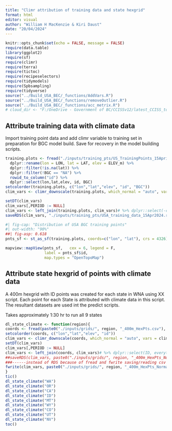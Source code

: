 ```yaml
---
title: "Climr attribution of training data and state hexgrid"
format: html
editor: visual
author: "William H MacKenzie & Kiri Daust"
date: "20/04/2024"
---
```


```r
knitr::opts_chunk$set(echo = FALSE, message = FALSE)
require(data.table)
library(ggplot2)
require(sf)
require(climr)
require(terra)
require(tictoc)
require(recipeselectors)
require(tidymodels)
require(Spbsampling)
require(tidyverse)
source("../Build_USA_BEC/_functions/AddVars.R")
source("../Build_USA_BEC/_functions/removeOutlier.R")
source("../Build_USA_BEC/_functions/acc_metrix.R")
# cloud_dir <- "F:/OneDrive - Government of BC/CCISSv12/latest_CCISS_tool_files/"
```

## Attribute training data with climate data

Import training point data and add climr variable to training set in preparation for BGC model build. Save for recovery in the model building scripts.

```r
training.plots <- fread("./inputs/training_pts/US_TrainingPoints_15April2024.csv",  stringsAsFactors = FALSE,data.table = FALSE)  %>% 
  dplyr::rename(lon = LON, lat = LAT, elev = ELEV_m) %>%
  dplyr::filter(!is.na(lat)) %>%
  dplyr::filter(!BGC == "NA") %>%
  rowid_to_column("id") %>%
  dplyr::select(lon,lat,elev, id, BGC) 
setcolorder(training.plots, c("lon","lat","elev", "id", "BGC")) 
clim_vars <- climr_downscale(training.plots, which_normal = "auto", vars = climr::list_variables(), return_normal = TRUE, cache = TRUE)

setDT(clim_vars)
clim_vars[,PERIOD := NULL]
clim_vars <- left_join(training.plots, clim_vars)# %>% dplyr::select(-contains(remove))
saveRDS(clim_vars, "./inputs/training_pts/USA_training_data_15Apr2024.rds")
```

```r
#| fig-cap: "Distribution of USA BGC training points"
#| out-width: "90%"
##| fig-asp: 0.618
pnts_sf <- st_as_sf(training.plots, coords=c("lon", "lat"), crs = 4326)

mapview::mapView(pnts_sf,   cex = 6, legend = F, 
                 label = pnts_sf$id, 
                 map.types = "OpenTopoMap")
```

## Attribute state hexgrid of points with climate data

A 400m hexgrid with ID points was created for each state in WNA using XX script. Each point for each State is attributed with climate data in this script. The resultant datasets are used int the predict scripts.

Takes approximately 1:30 hr to run all 9 states

```r
dl_state_climate <- function(region){
coords <- fread(paste0("./inputs/grids/", region, "_400m_HexPts.csv"), stringsAsFactors = FALSE,  data.table = FALSE) %>% dplyr::rename(lon = Longitude, lat = Latitude, elev = Elevation, id = ID1) %>% dplyr::select(lon,lat,elev, id) %>% dplyr::filter(!is.na(lat)) %>% distinct(id, .keep_all = TRUE) %>% as.data.frame
setcolorder(coords, c("lon","lat","elev", "id"))
clim_vars <- climr_downscale(coords, which_normal = "auto", vars = climr::list_variables(), return_normal = TRUE, cache = TRUE)
setDT(clim_vars)
clim_vars[,PERIOD := NULL]
clim_vars <- left_join(coords, clim_vars)# %>% dplyr::select(ID, everything())
##saveRDS(clim_vars, paste0("./inputs/grids/", region, "_400m_HexPts_Normal_1961_1990MSY.rds"))
###------instead of RDS because of fread and fwrite saving/reading csv is much faster
fwrite(clim_vars, paste0("./inputs/grids/", region, "_400m_HexPts_Normal_1961_1990MSY.csv"))
}
tic()
dl_state_climate("WA")
dl_state_climate("OR")
dl_state_climate("CA")
dl_state_climate("ID")
dl_state_climate("MT")
dl_state_climate("WY")
dl_state_climate("CO")
dl_state_climate("UT")
dl_state_climate("NV")
toc()
```
